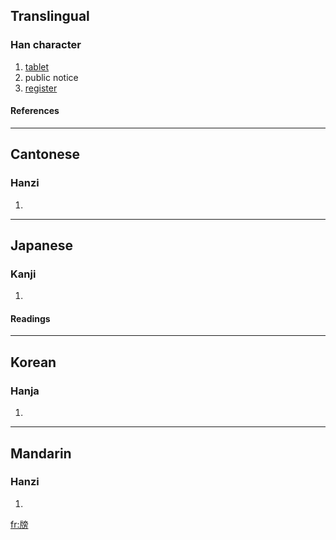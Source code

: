 ==Translingual==
===Han character===
{{Han char|rn=91|rad=片|as=10|sn=14|four=2002<sub>7</sub>|canj=中中卜月尸 (LLYBS), 中弓卜月尸 (LNYBS)}}
# [[tablet]]
# public notice
# [[register]]
====References====
{{Han ref|kx=0694.060|dkj=19876|dj=1107.150|hdz=32019.120|uh=7253|ud=29267|bh=E2C6|bd=58054}}

----
==Cantonese==
===Hanzi===
{{yue-hanzi|jyut=|y=bong2}}
# {{defn|Cantonese}}

----
==Japanese==
===Kanji===
{{ja-kanji|grade=|rs=片10}}
# {{defn|Japanese}} 
====Readings====
{{ja-readings|on=[[ぼう]] (bō), [[ほう]] (hō)|kun=[[ふだ]] (fuda)}}

----
==Korean==
===Hanja===
{{ko-hanja|hangeul=방|eumhun=|rv=bang|mr=pang|y=pang}}
# {{defn|Korean}}

----
==Mandarin==
===Hanzi===
{{cmn-hanzi|pin=[[bǎng]] (bang3)|wg=pang<sup>3</sup>}}
# {{defn|Mandarin}}

[[fr:牓]]